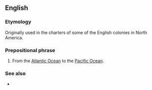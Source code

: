 ==English==

===Etymology===
Originally used in the charters of some of the English colonies in North America.

===Prepositional phrase===
{{en-PP}}

# {{lb|en|US|poetic}} From the [[Atlantic Ocean]] to the [[Pacific Ocean]].

===See also===
* {{l|en|manifest destiny}}